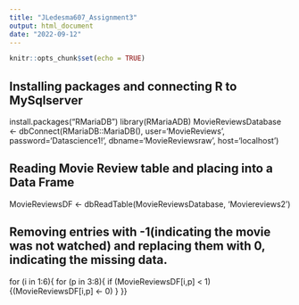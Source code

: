 ---
title: "JLedesma607_Assignment3"
output: html_document
date: "2022-09-12"
---

```{r setup, include=FALSE}
knitr::opts_chunk$set(echo = TRUE)
```

## Installing packages and connecting R to MySqlserver

install.packages("RMariaDB")
library(RMariaADB)
MovieReviewsDatabase <- dbConnect(RMariaDB::MariaDB(), user='MovieReviews', password='Datascience1!', dbname='MovieReviewsraw', host='localhost')

## Reading Movie Review table and placing into a Data Frame

MovieReviewsDF <- dbReadTable(MovieReviewsDatabase, 'Moviereviews2')

## Removing entries with -1(indicating the movie was not watched) and replacing them with 0, indicating the missing data.

for (i in 1:6){
for (p in 3:8){
if (MovieReviewsDF[i,p] < 1) {(MovieReviewsDF[i,p] <- 0)
}
}}